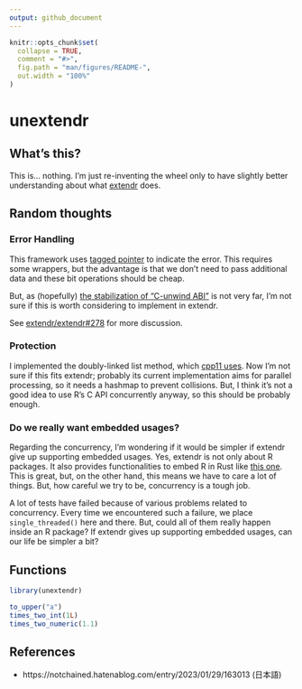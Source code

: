 ```yaml
---
output: github_document
---
```


<!-- README.md is generated from README.Rmd. Please edit that file -->

```r
knitr::opts_chunk$set(
  collapse = TRUE,
  comment = "#>",
  fig.path = "man/figures/README-",
  out.width = "100%"
)
```

# unextendr

<!-- badges: start -->
<!-- badges: end -->

## What's this?

This is... nothing. I'm just re-inventing the wheel only to have slightly better
understanding about what [extendr](https://extendr.github.io/) does.

## Random thoughts

### Error Handling

This framework uses [tagged pointer](https://en.wikipedia.org/wiki/Tagged_pointer) to indicate the error.
This requires some wrappers, but the advantage is that we don't need to pass additional data
and these bit operations should be cheap.

But, as (hopefully) [the stabilization of "C-unwind ABI"](https://github.com/rust-lang/rust/issues/74990#issuecomment-1363473645)
is not very far, I'm not sure if this is worth considering to implement in extendr.

See [extendr/extendr#278](https://github.com/extendr/extendr/issues/278) for more discussion.

### Protection

I implemented the doubly-linked list method, which [cpp11 uses](https://cpp11.r-lib.org/articles/internals.html#protection).
Now I'm not sure if this fits extendr; probably its current implementation aims for
parallel processing, so it needs a hashmap to prevent collisions. But, I think
it's not a good idea to use R's C API concurrently anyway, so this should be probably
enough.

### Do we really want embedded usages?

Regarding the concurrency, I'm wondering if it would be simpler if extendr give
up supporting embedded usages. Yes, extendr is not only about R packages. It also
provides functionalities to embed R in Rust like [this one](https://github.com/yutannihilation/extendr-tide-api-server-example).
This is great, but, on the other hand, this means we have to care a lot of things.
But, how careful we try to be, concurrency is a tough job.

A lot of tests have failed because of various problems related to concurrency.
Every time we encountered such a failure, we place `single_threaded()` here and
there. But, could all of them really happen inside an R package? If extendr gives
up supporting embedded usages, can our life be simpler a bit?


## Functions

```r
library(unextendr)

to_upper("a")
times_two_int(1L)
times_two_numeric(1.1)
```


## References

* https://notchained.hatenablog.com/entry/2023/01/29/163013 (日本語)
